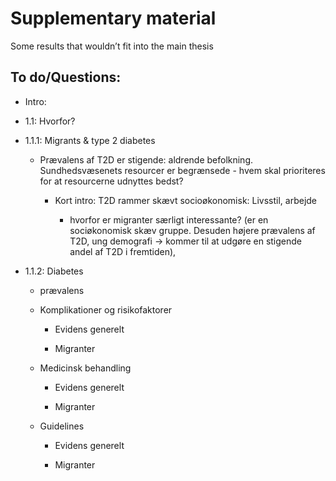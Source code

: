 # Supplementary material {#sec-supmat}

Some results that wouldn't fit into the main thesis

## To do/Questions:

-   Intro:

-   1.1: Hvorfor?

-   1.1.1: Migrants & type 2 diabetes

    -   Prævalens af T2D er stigende: aldrende befolkning. Sundhedsvæsenets resourcer er begrænsede - hvem skal prioriteres for at resourcerne udnyttes bedst?

        -   Kort intro: T2D rammer skævt socioøkonomisk: Livsstil, arbejde

            -   hvorfor er migranter særligt interessante? (er en sociøkonomisk skæv gruppe. Desuden højere prævalens af T2D, ung demografi -\> kommer til at udgøre en stigende andel af T2D i fremtiden),

-   1.1.2: Diabetes

    -   prævalens

    -   Komplikationer og risikofaktorer

        -   Evidens generelt

        -   Migranter

    -   Medicinsk behandling

        -   Evidens generelt

        -   Migranter

    -   Guidelines

        -   Evidens generelt

        -   Migranter
